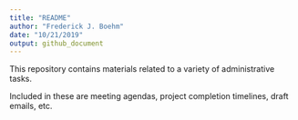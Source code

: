 ```yaml
---
title: "README"
author: "Frederick J. Boehm"
date: "10/21/2019"
output: github_document
---
```


This repository contains materials related to a variety of administrative tasks.

Included in these are meeting agendas, project completion timelines, draft emails, etc.